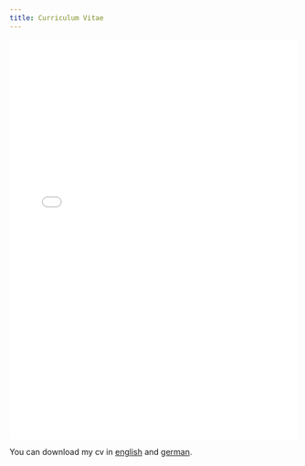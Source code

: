 ```yaml
---
title: Curriculum Vitae
---
```


<embed src="cv/cv_ellmauthaler.pdf" width="100%" height="700" type="application/pdf" />

You can download my cv in [english](cv/cv_ellmauthaler.pdf) and [german](cv/cv_ellmauthaler_de.pdf).